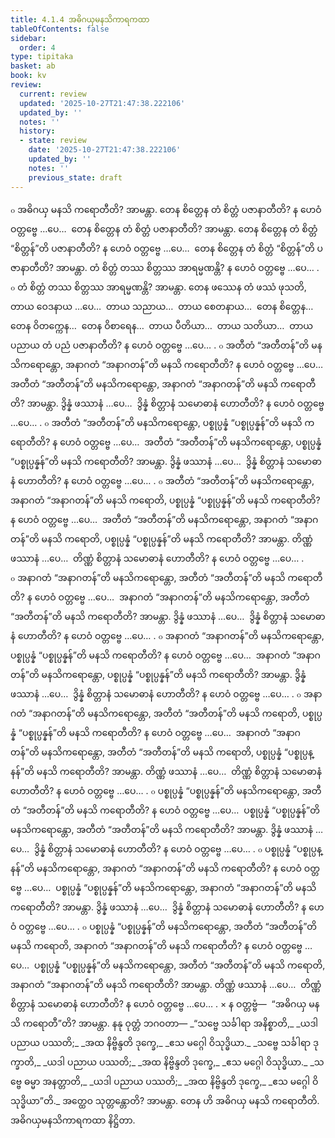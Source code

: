 ```yaml
---
title: 4.1.4 အဓိဂယှမနသိကာရကထာ
tableOfContents: false
sidebar:
  order: 4
type: tipitaka
basket: ab
book: kv
review:
  current: review
  updated: '2025-10-27T21:47:38.222106'
  updated_by: ''
  notes: ''
  history:
  - state: review
    date: '2025-10-27T21:47:38.222106'
    updated_by: ''
    notes: ''
    previous_state: draft
---
```



<ReviewStatus review={frontmatter.review} showDetails={true} />

<HypothesisAnnotation frontmatter={frontmatter} />

<DynamicBreadcrumb />

<Division number="749" book="kv" e="ch" v="32" p="383">

<Paragraph number="2375" book="kv">
๐ အဓိဂယှ မနသိ ကရောတီတိ? အာမန္တာ. တေန စိတ္တေန တံ စိတ္တံ ပဇာနာတီတိ? န ဟေဝံ ဝတ္တဗ္ဗေ …ပေ…  တေန စိတ္တေန တံ စိတ္တံ ပဇာနာတီတိ? အာမန္တာ. တေန စိတ္တေန တံ စိတ္တံ “စိတ္တန်”တိ ပဇာနာတီတိ? န ဟေဝံ ဝတ္တဗ္ဗေ …ပေ…  တေန စိတ္တေန တံ စိတ္တံ “စိတ္တန်”တိ ပဇာနာတီတိ? အာမန္တာ. တံ စိတ္တံ တဿ စိတ္တဿ အာရမ္မဏန္တိ? န ဟေဝံ ဝတ္တဗ္ဗေ …ပေ… .
</Paragraph>

<Paragraph number="2376" book="kv">
๐ တံ စိတ္တံ တဿ စိတ္တဿ အာရမ္မဏန္တိ? အာမန္တာ. တေန ဖဿေန တံ ဖဿံ ဖုသတိ, တာယ ဝေဒနာယ …ပေ…  တာယ သညာယ…  တာယ စေတနာယ…  တေန စိတ္တေန…  တေန ဝိတက္ကေန…  တေန ဝိစာရေန…  တာယ ပီတိယာ…  တာယ သတိယာ…  တာယ ပညာယ တံ ပညံ ပဇာနာတီတိ? န ဟေဝံ ဝတ္တဗ္ဗေ …ပေ… .
</Paragraph>

</Division>
<Division number="750" book="kv" e="ch" v="32" p="384">

<Paragraph number="2377" book="kv">
๐ အတီတံ “အတီတန်”တိ မနသိကရောန္တော, အနာဂတံ “အနာဂတန်”တိ မနသိ ကရောတီတိ? န ဟေဝံ ဝတ္တဗ္ဗေ …ပေ…  အတီတံ “အတီတန်”တိ မနသိကရောန္တော, အနာဂတံ “အနာဂတန်”တိ မနသိ ကရောတီတိ? အာမန္တာ. ဒွိန္နံ ဖဿာနံ …ပေ…  ဒွိန္နံ စိတ္တာနံ သမောဓာနံ ဟောတီတိ? န ဟေဝံ ဝတ္တဗ္ဗေ …ပေ… .
</Paragraph>

<Paragraph number="2378" book="kv">
๐ အတီတံ “အတီတန်”တိ မနသိကရောန္တော, ပစ္စုပ္ပန္နံ “ပစ္စုပ္ပန္နန်”တိ မနသိ ကရောတီတိ? န ဟေဝံ ဝတ္တဗ္ဗေ …ပေ…  အတီတံ “အတီတန်”တိ မနသိကရောန္တော, ပစ္စုပ္ပန္နံ “ပစ္စုပ္ပန္နန်”တိ မနသိ ကရောတီတိ? အာမန္တာ. ဒွိန္နံ ဖဿာနံ …ပေ…  ဒွိန္နံ စိတ္တာနံ သမောဓာနံ ဟောတီတိ? န ဟေဝံ ဝတ္တဗ္ဗေ …ပေ… .
</Paragraph>

<Paragraph number="2379" book="kv">
๐ အတီတံ “အတီတန်”တိ မနသိကရောန္တော, အနာဂတံ “အနာဂတန်”တိ မနသိ ကရောတိ, ပစ္စုပ္ပန္နံ “ပစ္စုပ္ပန္နန်”တိ မနသိ ကရောတီတိ? န ဟေဝံ ဝတ္တဗ္ဗေ …ပေ…  အတီတံ “အတီတန်”တိ မနသိကရောန္တော, အနာဂတံ “အနာဂတန်”တိ မနသိ ကရောတိ, ပစ္စုပ္ပန္နံ “ပစ္စုပ္ပန္နန်”တိ မနသိ ကရောတီတိ? အာမန္တာ. တိဏ္ဏံ ဖဿာနံ …ပေ…  တိဏ္ဏံ စိတ္တာနံ သမောဓာနံ ဟောတီတိ? န ဟေဝံ ဝတ္တဗ္ဗေ …ပေ… .
</Paragraph>

</Division>
<Division number="751" book="kv" e="ch" v="32" p="384">

<Paragraph number="2380" book="kv">
๐ အနာဂတံ “အနာဂတန်”တိ မနသိကရောန္တော, အတီတံ “အတီတန်”တိ မနသိ ကရောတီတိ? န ဟေဝံ ဝတ္တဗ္ဗေ …ပေ…  အနာဂတံ “အနာဂတန်”တိ မနသိကရောန္တော, အတီတံ “အတီတန်”တိ မနသိ ကရောတီတိ? အာမန္တာ. ဒွိန္နံ ဖဿာနံ …ပေ…  ဒွိန္နံ စိတ္တာနံ သမောဓာနံ ဟောတီတိ? န ဟေဝံ ဝတ္တဗ္ဗေ …ပေ… .
</Paragraph>

<Paragraph number="2381" book="kv">
๐ အနာဂတံ “အနာဂတန်”တိ မနသိကရောန္တော, ပစ္စုပ္ပန္နံ “ပစ္စုပ္ပန္နန်”တိ မနသိ ကရောတီတိ? န ဟေဝံ ဝတ္တဗ္ဗေ …ပေ…  အနာဂတံ “အနာဂတန်”တိ မနသိကရောန္တော, ပစ္စုပ္ပန္နံ “ပစ္စုပ္ပန္နန်”တိ မနသိ ကရောတီတိ? အာမန္တာ. ဒွိန္နံ ဖဿာနံ …ပေ…  ဒွိန္နံ စိတ္တာနံ သမောဓာနံ ဟောတီတိ? န ဟေဝံ ဝတ္တဗ္ဗေ …ပေ… .
</Paragraph>

<Paragraph number="2382" book="kv">
๐ အနာဂတံ “အနာဂတန်”တိ မနသိကရောန္တော, အတီတံ “အတီတန်”တိ မနသိ ကရောတိ, ပစ္စုပ္ပန္နံ “ပစ္စုပ္ပန္နန်”တိ မနသိ ကရောတီတိ? န ဟေဝံ ဝတ္တဗ္ဗေ …ပေ…  အနာဂတံ “အနာဂတန်”တိ မနသိကရောန္တော, အတီတံ “အတီတန်”တိ မနသိ ကရောတိ, ပစ္စုပ္ပန္နံ “ပစ္စုပ္ပန္နန်”တိ မနသိ ကရောတီတိ? အာမန္တာ. တိဏ္ဏံ ဖဿာနံ …ပေ…  တိဏ္ဏံ စိတ္တာနံ သမောဓာနံ ဟောတီတိ? န ဟေဝံ ဝတ္တဗ္ဗေ …ပေ… .
</Paragraph>

</Division>
<Division number="752" book="kv" e="ch" v="32" p="385">

<Paragraph number="2383" book="kv">
๐ ပစ္စုပ္ပန္နံ “ပစ္စုပ္ပန္နန်”တိ မနသိကရောန္တော, အတီတံ “အတီတန်”တိ မနသိ ကရောတီတိ? န ဟေဝံ ဝတ္တဗ္ဗေ …ပေ…  ပစ္စုပ္ပန္နံ “ပစ္စုပ္ပန္နန်”တိ မနသိကရောန္တော, အတီတံ “အတီတန်”တိ မနသိ ကရောတီတိ? အာမန္တာ. ဒွိန္နံ ဖဿာနံ …ပေ…  ဒွိန္နံ စိတ္တာနံ သမောဓာနံ ဟောတီတိ? န ဟေဝံ ဝတ္တဗ္ဗေ …ပေ… .
</Paragraph>

<Paragraph number="2384" book="kv">
๐ ပစ္စုပ္ပန္နံ “ပစ္စုပ္ပန္နန်”တိ မနသိကရောန္တော, အနာဂတံ “အနာဂတန်”တိ မနသိ ကရောတီတိ? န ဟေဝံ ဝတ္တဗ္ဗေ …ပေ…  ပစ္စုပ္ပန္နံ “ပစ္စုပ္ပန္နန်”တိ မနသိကရောန္တော, အနာဂတံ “အနာဂတန်”တိ မနသိ ကရောတီတိ? အာမန္တာ. ဒွိန္နံ ဖဿာနံ …ပေ…  ဒွိန္နံ စိတ္တာနံ သမောဓာနံ ဟောတီတိ? န ဟေဝံ ဝတ္တဗ္ဗေ …ပေ… .
</Paragraph>

<Paragraph number="2385" book="kv">
๐ ပစ္စုပ္ပန္နံ “ပစ္စုပ္ပန္နန်”တိ မနသိကရောန္တော, အတီတံ “အတီတန်”တိ မနသိ ကရောတိ, အနာဂတံ “အနာဂတန်”တိ မနသိ ကရောတီတိ? န ဟေဝံ ဝတ္တဗ္ဗေ …ပေ…  ပစ္စုပ္ပန္နံ “ပစ္စုပ္ပန္နန်”တိ မနသိကရောန္တော, အတီတံ “အတီတန်”တိ မနသိ ကရောတိ, အနာဂတံ “အနာဂတန်”တိ မနသိ ကရောတီတိ? အာမန္တာ. တိဏ္ဏံ ဖဿာနံ …ပေ…  တိဏ္ဏံ စိတ္တာနံ သမောဓာနံ ဟောတီတိ? န ဟေဝံ ဝတ္တဗ္ဗေ …ပေ… .
</Paragraph>

</Division>
<Division number="753" book="kv" e="ch" v="32" p="385">

<Paragraph number="2386" book="kv">
× န ဝတ္တဗ္ဗံ—  “အဓိဂယှ မနသိ ကရောတီ”တိ? အာမန္တာ. နနု ဝုတ္တံ ဘဂဝတာ—
</Paragraph>

<Paragraph number="2387" type="verses" book="kv">
_“သဗ္ဗေ သင်္ခါရာ အနိစ္စာတိ,_  
_ယဒါ ပညာယ ပဿတိ;_  
_အထ နိဗ္ဗိန္ဒတိ ဒုက္ခေ,_  
_ဧသ မဂ္ဂေါ ဝိသုဒ္ဓိယာ._  

</Paragraph>

<Paragraph number="2388" type="verses" book="kv">
_သဗ္ဗေ သင်္ခါရာ ဒုက္ခာတိ,_  
_ယဒါ ပညာယ ပဿတိ;_  
_အထ နိဗ္ဗိန္ဒတိ ဒုက္ခေ,_  
_ဧသ မဂ္ဂေါ ဝိသုဒ္ဓိယာ._  

</Paragraph>

<Paragraph number="2389" type="verses" book="kv">
_သဗ္ဗေ ဓမ္မာ အနတ္တာတိ,_  
_ယဒါ ပညာယ ပဿတိ;_  
_အထ နိဗ္ဗိန္ဒတိ ဒုက္ခေ,_  
_ဧသ မဂ္ဂေါ ဝိသုဒ္ဓိယာ”တိ._  

</Paragraph>

<Paragraph number="2390" book="kv">
အတ္ထေဝ သုတ္တန္တောတိ? အာမန္တာ. တေန ဟိ အဓိဂယှ မနသိ ကရောတီတိ.

</Paragraph>
</Division>

<Paragraph number="2391" type="center" book="kv">
အဓိဂယှမနသိကာရကထာ နိဋ္ဌိတာ.
</Paragraph>